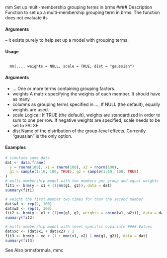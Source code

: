 
mm Set up multi-membership grouping terms in brms
#### Description 
Function to set up a multi-membership grouping term in brms. The function does not evaluate its

#### Arguments
– it exists purely to help set up a model with grouping terms.

#### Usage
<pre><code>
  mm(..., weights = NULL, scale = TRUE, dist = "gaussian")
</code></pre>
  
#### Arguments
* ... One or more terms containing grouping factors.
* weights A matrix specifying the weights of each member. It should have as many
* columns as grouping terms specified in .... If NULL (the default), equally weights are used.
* scale Logical; if TRUE (the default), weights are standardized in order to sum to one per row. If negative weights are specified, scale needs to be set to FALSE.
* dist Name of the distribution of the group-level effects. Currently "gaussian" is the only option.

#### Examples
```r
# simulate some data
dat <- data.frame(
  y = rnorm(100), x1 = rnorm(100), x2 = rnorm(100),
  g1 = sample(1:10, 100, TRUE), g2 = sample(1:10, 100, TRUE)
)
# multi-membership model with two members per group and equal weights
fit1 <- brm(y ~ x1 + (1|mm(g1, g2)), data = dat)
summary(fit1)
```

```r
# weight the first member two times for than the second member
dat$w1 <- rep(2, 100)
dat$w2 <- rep(1, 100)
fit2 <- brm(y ~ x1 + (1|mm(g1, g2, weights = cbind(w1, w2))), data = dat)
summary(fit2)
```

```r
# multi-membership model with level specific covariate #### Values
dat$xc <- (dat$x1 + dat$x2) / 2
fit3 <- brm(y ~ xc + (1 + mmc(x1, x2) | mm(g1, g2)), data = dat)
summary(fit3)
```
See Also
brmsformula, mmc
